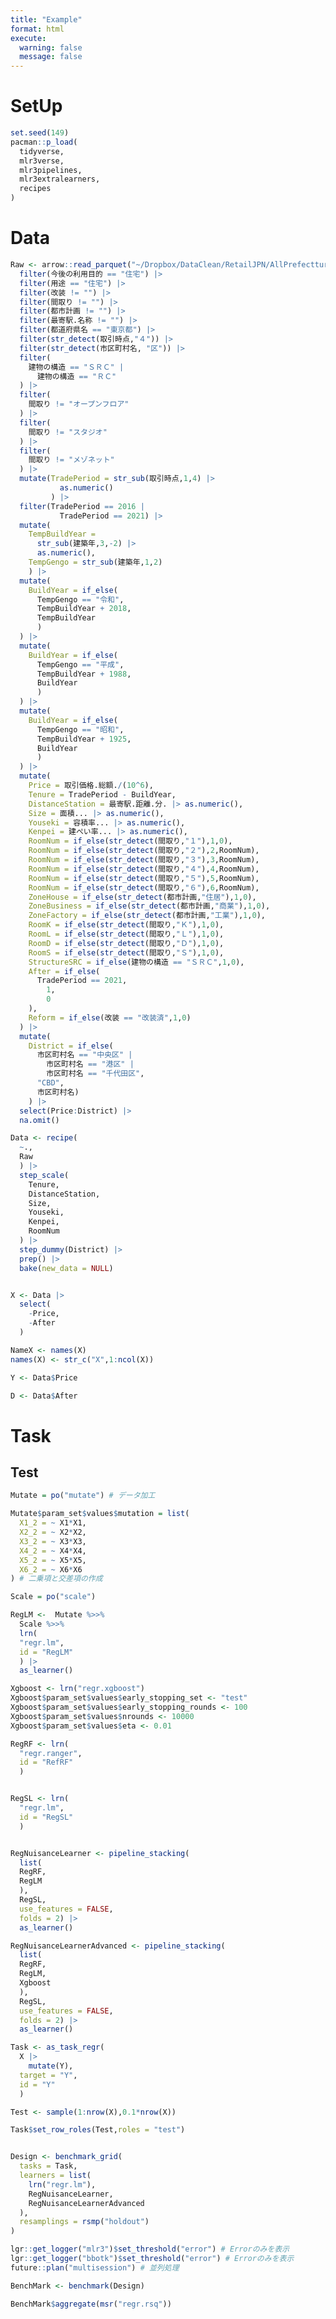 ```yaml
---
title: "Example"
format: html
execute: 
  warning: false
  message: false
---
```


# SetUp

```r
set.seed(149)
pacman::p_load(
  tidyverse,
  mlr3verse,
  mlr3pipelines,
  mlr3extralearners,
  recipes
)
```


# Data

```r
Raw <- arrow::read_parquet("~/Dropbox/DataClean/RetailJPN/AllPrefectture.parquet") |> 
  filter(今後の利用目的 == "住宅") |> 
  filter(用途 == "住宅") |> 
  filter(改装 != "") |> 
  filter(間取り != "") |> 
  filter(都市計画 != "") |> 
  filter(最寄駅.名称 != "") |> 
  filter(都道府県名 == "東京都") |> 
  filter(str_detect(取引時点,"４")) |> 
  filter(str_detect(市区町村名, "区")) |> 
  filter(
    建物の構造 == "ＳＲＣ" |
      建物の構造 == "ＲＣ"
  ) |> 
  filter(
    間取り != "オープンフロア"
  ) |> 
  filter(
    間取り != "スタジオ"
  ) |> 
  filter(
    間取り != "メゾネット"
  ) |> 
  mutate(TradePeriod = str_sub(取引時点,1,4) |> 
           as.numeric()
         ) |> 
  filter(TradePeriod == 2016 |
           TradePeriod == 2021) |> 
  mutate(
    TempBuildYear = 
      str_sub(建築年,3,-2) |> 
      as.numeric(),
    TempGengo = str_sub(建築年,1,2)
    ) |> 
  mutate(
    BuildYear = if_else(
      TempGengo == "令和",
      TempBuildYear + 2018,
      TempBuildYear
      )
  ) |> 
  mutate(
    BuildYear = if_else(
      TempGengo == "平成",
      TempBuildYear + 1988,
      BuildYear
      )
  ) |> 
  mutate(
    BuildYear = if_else(
      TempGengo == "昭和",
      TempBuildYear + 1925,
      BuildYear
      )
  ) |> 
  mutate(
    Price = 取引価格.総額./(10^6),
    Tenure = TradePeriod - BuildYear,
    DistanceStation = 最寄駅.距離.分. |> as.numeric(),
    Size = 面積... |> as.numeric(),
    Youseki = 容積率... |> as.numeric(),
    Kenpei = 建ぺい率... |> as.numeric(),
    RoomNum = if_else(str_detect(間取り,"１"),1,0),
    RoomNum = if_else(str_detect(間取り,"２"),2,RoomNum),
    RoomNum = if_else(str_detect(間取り,"３"),3,RoomNum),
    RoomNum = if_else(str_detect(間取り,"４"),4,RoomNum),
    RoomNum = if_else(str_detect(間取り,"５"),5,RoomNum),
    RoomNum = if_else(str_detect(間取り,"６"),6,RoomNum),
    ZoneHouse = if_else(str_detect(都市計画,"住居"),1,0),
    ZoneBusiness = if_else(str_detect(都市計画,"商業"),1,0),
    ZoneFactory = if_else(str_detect(都市計画,"工業"),1,0),
    RoomK = if_else(str_detect(間取り,"Ｋ"),1,0),
    RoomL = if_else(str_detect(間取り,"Ｌ"),1,0),
    RoomD = if_else(str_detect(間取り,"Ｄ"),1,0),
    RoomS = if_else(str_detect(間取り,"Ｓ"),1,0),
    StructureSRC = if_else(建物の構造 == "ＳＲＣ",1,0),
    After = if_else(
      TradePeriod == 2021,
        1,
        0
    ),
    Reform = if_else(改装 == "改装済",1,0)
  ) |> 
  mutate(
    District = if_else(
      市区町村名 == "中央区" |
        市区町村名 == "港区" |
        市区町村名 == "千代田区",
      "CBD",
      市区町村名)
    ) |> 
  select(Price:District) |> 
  na.omit()

Data <- recipe(
  ~.,
  Raw
  ) |> 
  step_scale(
    Tenure,
    DistanceStation,
    Size,
    Youseki,
    Kenpei,
    RoomNum
  ) |> 
  step_dummy(District) |> 
  prep() |> 
  bake(new_data = NULL)


X <- Data |> 
  select(
    -Price,
    -After
  ) 

NameX <- names(X)
names(X) <- str_c("X",1:ncol(X))

Y <- Data$Price

D <- Data$After
```


# Task

## Test

```r
Mutate = po("mutate") # データ加工

Mutate$param_set$values$mutation = list(
  X1_2 = ~ X1*X1,
  X2_2 = ~ X2*X2,
  X3_2 = ~ X3*X3,
  X4_2 = ~ X4*X4,
  X5_2 = ~ X5*X5,
  X6_2 = ~ X6*X6
) # 二乗項と交差項の作成

Scale = po("scale")

RegLM <-  Mutate %>>% 
  Scale %>>% 
  lrn(
  "regr.lm",
  id = "RegLM"
  ) |> 
  as_learner()

Xgboost <- lrn("regr.xgboost")
Xgboost$param_set$values$early_stopping_set <- "test"
Xgboost$param_set$values$early_stopping_rounds <- 100
Xgboost$param_set$values$nrounds <- 10000
Xgboost$param_set$values$eta <- 0.01

RegRF <- lrn(
  "regr.ranger",
  id = "RefRF"
  )


RegSL <- lrn(
  "regr.lm",
  id = "RegSL"
  )


RegNuisanceLearner <- pipeline_stacking(
  list(
  RegRF,
  RegLM
  ), 
  RegSL,
  use_features = FALSE,
  folds = 2) |> 
  as_learner()

RegNuisanceLearnerAdvanced <- pipeline_stacking(
  list(
  RegRF,
  RegLM,
  Xgboost
  ), 
  RegSL,
  use_features = FALSE,
  folds = 2) |> 
  as_learner()
```


```r


Task <- as_task_regr(
  X |> 
    mutate(Y),
  target = "Y",
  id = "Y"
  )

Test <- sample(1:nrow(X),0.1*nrow(X))

Task$set_row_roles(Test,roles = "test")


Design <- benchmark_grid(
  tasks = Task,
  learners = list(
    lrn("regr.lm"),
    RegNuisanceLearner,
    RegNuisanceLearnerAdvanced
  ),
  resamplings = rsmp("holdout")
)

lgr::get_logger("mlr3")$set_threshold("error") # Errorのみを表示
lgr::get_logger("bbotk")$set_threshold("error") # Errorのみを表示
future::plan("multisession") # 並列処理

BenchMark <- benchmark(Design)

BenchMark$aggregate(msr("regr.rsq"))
```

